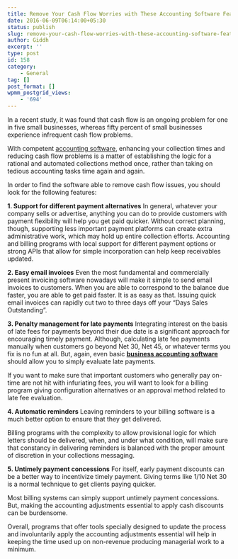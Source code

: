 ```yaml
---
title: Remove Your Cash Flow Worries with These Accounting Software Features
date: 2016-06-09T06:14:00+05:30
status: publish
slug: remove-your-cash-flow-worries-with-these-accounting-software-features
author: Giddh
excerpt: ''
type: post
id: 158
category:
    - General
tag: []
post_format: []
wpmm_postgrid_views:
    - '694'
---
```

In a recent study, it was found that cash flow is an ongoing problem for one in five small businesses, whereas fifty percent of small businesses experience infrequent cash flow problems.

With competent [accounting software](http://giddh.com/), enhancing your collection times and reducing cash flow problems is a matter of establishing the logic for a rational and automated collections method once, rather than taking on tedious accounting tasks time again and again.

In order to find the software able to remove cash flow issues, you should look for the following features:

**1. Support for different payment alternatives** In general, whatever your company sells or advertise, anything you can do to provide customers with payment flexibility will help you get paid quicker. Without correct planning, though, supporting less important payment platforms can create extra administrative work, which may hold up entire collection efforts. Accounting and billing programs with local support for different payment options or strong APIs that allow for simple incorporation can help keep receivables updated.

**2. Easy email invoices** Even the most fundamental and commercially present invoicing software nowadays will make it simple to send email invoices to customers. When you are able to correspond to the balance due faster, you are able to get paid faster. It is as easy as that. Issuing quick email invoices can rapidly cut two to three days off your “Days Sales Outstanding”.

**3. Penalty management for late payments** Integrating interest on the basis of late fees for payments beyond their due date is a significant approach for encouraging timely payment. Although, calculating late fee payments manually when customers go beyond Net 30, Net 45, or whatever terms you fix is no fun at all. But, again, even basic [**business accounting software**](http://giddh.com/) should allow you to simply evaluate late payments.

If you want to make sure that important customers who generally pay on-time are not hit with infuriating fees, you will want to look for a billing program giving configuration alternatives or an approval method related to late fee evaluation.

**4. Automatic reminders** Leaving reminders to your billing software is a much better option to ensure that they get delivered.

Billing programs with the complexity to allow provisional logic for which letters should be delivered, when, and under what condition, will make sure that constancy in delivering reminders is balanced with the proper amount of discretion in your collections messaging.

**5. Untimely payment concessions** For itself, early payment discounts can be a better way to incentivize timely payment. Giving terms like 1/10 Net 30 is a normal technique to get clients paying quicker.

Most billing systems can simply support untimely payment concessions. But, making the accounting adjustments essential to apply cash discounts can be burdensome.

Overall, programs that offer tools specially designed to update the process and involuntarily apply the accounting adjustments essential will help in keeping the time used up on non-revenue producing managerial work to a minimum.